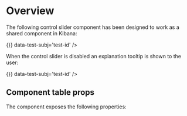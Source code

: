 
<Meta 
    title="Random Sampling/Control Slider"
/>


# Overview

The following control slider component has been designed to work as a shared component in Kibana:

<Canvas>
    <Story name='basic'  >
        <ControlSlider 
            values={[0.00001, 0.0001, 0.001, 0.01, 0.1, 1]}
            currentValue={0.001}
            disabled={false}
            disabledReason={'blah blah'}
            onChange={() => {}}
            data-test-subj='test-id'
        />
    </Story>
</Canvas>

When the control slider is disabled an explanation tooltip is shown to the user:

<Canvas>
    <Story name='disabled'>
        <ControlSlider 
            values={[0.00001, 0.0001, 0.001, 0.01, 0.1, 1]}
            currentValue={0.01}
            disabled={true}
            disabledReason={'The random sampling slider is disabled due to X and Y'}
            onChange={() => {}}
            data-test-subj='test-id'
        />
    </Story>
</Canvas>

## Component table props

The component exposes the following properties:

<ArgsTable of={ControlSlider}/>
